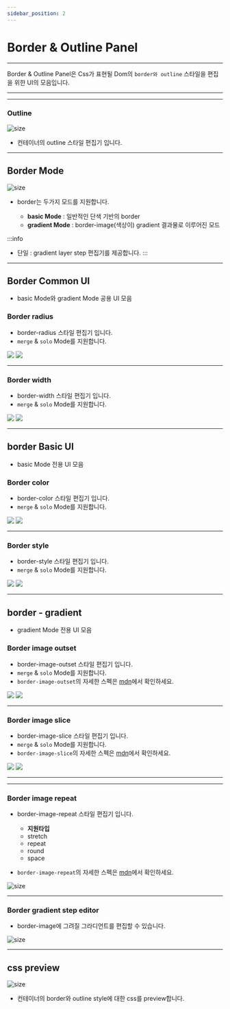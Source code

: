 ```yaml
---
sidebar_position: 2
---
```





# Border & Outline Panel

<hr/>

Border & Outline Panel은 Css가 표현될 Dom의 ```border와 outline``` 스타일을 편집을 위한 UI의 모음입니다.


<hr/>

<TOCInline toc={toc}/>

<hr/>

### Outline
![size](./img/border/ui_outline.png)

- 컨테이너의 outline 스타일 편집기 입니다.

<hr/>

## Border Mode
![size](./img/border/ui_border_mode.png)

- border는 두가지 모드를 지원합니다.

	- **basic Mode** : 일반적인 단색 기반의 border
	- **gradient Mode** : border-image(색상이) gradient 결과물로 이루어진 모드


:::info
- 단일 : gradient layer step 편집기를 제공합니다.
:::


<hr/>

## Border Common UI
- basic Mode와 gradient Mode 공용 UI 모음
### Border radius
- border-radius 스타일 편집기 입니다.
- ```merge``` & ```solo``` Mode를 지원합니다.
<Tabs>
	<TabItem value="merge" label="merge mode" default>
		<img src={require('./img/border/ui_border_radius.png').default}/>
	</TabItem>
	<TabItem value="solo" label="solo mode">
		<img src={require('./img/border/ui_border_radius_solo.png').default}/>
	</TabItem>
</Tabs>


<hr/>

### Border width
- border-width 스타일 편집기 입니다.
- ```merge``` & ```solo``` Mode를 지원합니다.
<Tabs>
	<TabItem value="merge" label="merge mode" default>
		<img src={require('./img/border/ui_border_width.png').default}/>
	</TabItem>
	<TabItem value="solo" label="solo mode">
		<img src={require('./img/border/ui_border_width_solo.png').default}/>
	</TabItem>
</Tabs>

<hr/>

## border Basic UI
- basic Mode 전용 UI 모음

### Border color
- border-color 스타일 편집기 입니다.
- ```merge``` & ```solo``` Mode를 지원합니다.
<Tabs>
	<TabItem value="merge" label="merge mode" default>
		<img src={require('./img/border/ui_border_color.png').default}/>
	</TabItem>
	<TabItem value="solo" label="solo mode">
		<img src={require('./img/border/ui_border_color_solo.png').default}/>
	</TabItem>
</Tabs>

<hr/>


### Border style
- border-style 스타일 편집기 입니다.
- ```merge``` & ```solo``` Mode를 지원합니다.
<Tabs>
	<TabItem value="merge" label="merge mode" default>
		<img src={require('./img/border/ui_border_style.png').default}/>
	</TabItem>
	<TabItem value="solo" label="solo mode">
		<img src={require('./img/border/ui_border_style_solo.png').default}/>
	</TabItem>
</Tabs>

<hr/>


## border - gradient
- gradient Mode 전용 UI 모음
### Border image outset
- border-image-outset 스타일 편집기 입니다.
- ```merge``` & ```solo``` Mode를 지원합니다.
- ```border-image-outset```의 자세한 스펙은 [mdn](https://developer.mozilla.org/ko/docs/Web/CSS/border-image-outset)에서 확인하세요.
<Tabs>
	<TabItem value="merge" label="merge mode" default>
		<img src={require('./img/border/ui_gradient_border_image_outset.png').default}/>
	</TabItem>
	<TabItem value="solo" label="solo mode">
		<img src={require('./img/border/ui_gradient_border_image_outset_solo.png').default}/>
	</TabItem>
</Tabs>

<hr/>

### Border image slice
- border-image-slice 스타일 편집기 입니다.
- ```merge``` & ```solo``` Mode를 지원합니다.
- ```border-image-slice```의 자세한 스펙은 [mdn](https://developer.mozilla.org/ko/docs/Web/CSS/border-image-slice)에서 확인하세요.
<Tabs>
	<TabItem value="merge" label="merge mode" default>
		<img src={require('./img/border/ui_gradient_border_image_slice.png').default}/>
	</TabItem>
	<TabItem value="solo" label="solo mode">
		<img src={require('./img/border/ui_gradient_border_image_slice_solo.png').default}/>
	</TabItem>
</Tabs>

<hr/>

<hr/>

### Border image repeat
- border-image-repeat 스타일 편집기 입니다.
	-	**지원타입**
	- stretch
	- repeat
	- round
	- space

- ```border-image-repeat```의 자세한 스펙은 [mdn](https://developer.mozilla.org/ko/docs/Web/CSS/border-image-repeat)에서 확인하세요.

 ![size](./img/border/ui_gradient_border_image_repeat.png)

<hr/>

### Border gradient step editor
- border-image에 그려질 그라디언트를 편집할 수 있습니다.

 ![size](./img/border/ui_gradient_step_edit.png)

<hr/>


## css preview
 ![size](./img/border/ui_css_preview.png)

- 컨테이너의 border와 outline style에 대한 css를 preview합니다.